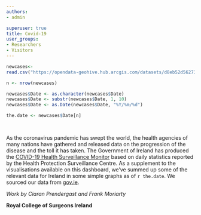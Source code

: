 ```yaml
---
authors:
- admin

superuser: true
title: Covid-19
user_groups:
- Researchers
- Visitors
---
```

```r

newcases<- 
read.csv("https://opendata-geohive.hub.arcgis.com/datasets/d8eb52d56273413b84b0187a4e9117be_0.csv?outSR=%7B%22latestWkid%22%3A3857%2C%22wkid%22%3A102100%7D")

n <- nrow(newcases)

newcases$Date <- as.character(newcases$Date)
newcases$Date <- substr(newcases$Date, 1, 10)
newcases$Date <- as.Date(newcases$Date, "%Y/%m/%d")

the.date <- newcases$Date[n]

  

```

As the coronavirus pandemic has swept the world, the health agencies of many nations have gathered and released data on the progression of the disease and the toll it has taken. The Government of Ireland has produced the [COVID-19 Health Surveillance Monitor](https://www.gov.ie/en/publication/252d15-covid-19-coronavirus-data-for-ireland/) based on daily statistics reported by the Health Protection Surveillance Centre. As a supplement to the visualisations available on this dashboard, we've summed up some of the relevant data for Ireland in some simple graphs as of `r the.date`. We sourced our data from [gov.ie](https://www.gov.ie/en/campaigns/c36c85-covid-19-coronavirus/?referrer=/health-covid-19). 


*Work by Ciaran Prendergast and Frank Moriarty*

**Royal College of Surgeons Ireland**

